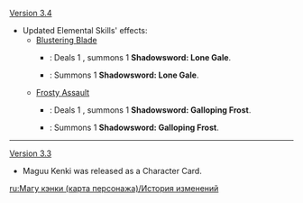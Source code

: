 {{Change History/Header}}
[[Version 3.4]]
* Updated Elemental Skills' effects:
** [[Blustering Blade]]
*** {{Color|Old}}: Deals 1 {{Color|Anemo DMG}}, summons 1 '''Shadowsword: Lone Gale'''.
*** {{Color|New}}: Summons 1 '''Shadowsword: Lone Gale'''.
** [[Frosty Assault]]
*** {{Color|Old}}: Deals 1 {{Color|Cryo DMG}}, summons 1 '''Shadowsword: Galloping Frost'''.
*** {{Color|New}}: Summons 1 '''Shadowsword: Galloping Frost'''.
----
[[Version 3.3]]
* Maguu Kenki was released as a Character Card.
<noinclude>
[[ru:Магу кэнки (карта персонажа)/История изменений]]
</noinclude>
